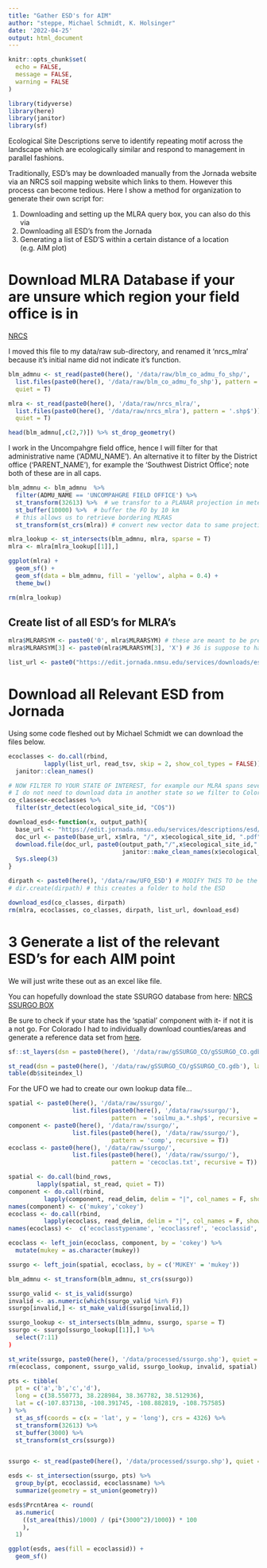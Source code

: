 ```yaml
---
title: "Gather ESD's for AIM"
author: "steppe, Michael Schmidt, K. Holsinger"
date: '2022-04-25'
output: html_document
---
```


```r
knitr::opts_chunk$set(
  echo = FALSE,  
  message = FALSE, 
  warning = FALSE 
)
```

```r
library(tidyverse)
library(here)
library(janitor)
library(sf)
```


Ecological Site Descriptions serve to identify repeating motif across the landscape which are ecologically similar and respond to management in parallel fashions. 

Traditionally, ESD's may be downloaded manually from the Jornada website via an NRCS soil mapping website which links to them. However this process can become tedious. Here I show a method for organization to generate their own script for:

1) Downloading and setting up the MLRA query box, you can also do this via 
2) Downloading all ESD's from the Jornada
3) Generating a list of ESD'S within a certain distance of a location (e.g. AIM plot)

# Download MLRA Database if your are unsure which region your field office is in

[NRCS](https://www.nrcs.usda.gov/wps/portal/nrcs/detail/soils/survey/?cid=nrcs142p2_053624)

I moved this file to my data/raw sub-directory, and renamed it 'nrcs_mlra' because it's initial name did not indicate it's function.

```r
blm_admnu <- st_read(paste0(here(), '/data/raw/blm_co_admu_fo_shp/',
  list.files(paste0(here(), '/data/raw/blm_co_admu_fo_shp'), pattern = '.shp$')), 
  quiet = T)

mlra <- st_read(paste0(here(), '/data/raw/nrcs_mlra/',
  list.files(paste0(here(), '/data/raw/nrcs_mlra'), pattern = '.shp$')), 
  quiet = T)

head(blm_admnu[,c(2,7)]) %>% st_drop_geometry()
```

I work in the Uncompahgre field office, hence I will filter for that administrative name ('ADMU_NAME'). An alternative it to filter by the District office ('PARENT_NAME'), for example the 'Southwest District Office'; note both of these are in all caps. 

```r
blm_admnu <- blm_admnu  %>% 
  filter(ADMU_NAME == 'UNCOMPAHGRE FIELD OFFICE') %>% 
  st_transform(32613) %>%  # we transfor to a PLANAR projection in meters so we can buffer it
  st_buffer(10000) %>%  # buffer the FO by 10 km  
  # this allows us to retrieve bordering MLRAS
  st_transform(st_crs(mlra)) # convert new vector data to same projection as mlra

mlra_lookup <- st_intersects(blm_admnu, mlra, sparse = T)
mlra <- mlra[mlra_lookup[[1]],]

ggplot(mlra) +
  geom_sf() +
  geom_sf(data = blm_admnu, fill = 'yellow', alpha = 0.4) +
  theme_bw()

rm(mlra_lookup)
```

## Create list of all ESD's for MLRA's

```r
mlra$MLRARSYM <- paste0('0', mlra$MLRARSYM) # these are meant to be preceded by a leading 0
mlra$MLRARSYM[3] <- paste0(mlra$MLRARSYM[3], 'X') # 36 is suppose to have a trailing X.... this only applies to me!!!!!

list_url <- paste0("https://edit.jornada.nmsu.edu/services/downloads/esd/", mlra$MLRARSYM, "/class-list.txt")
```

# Download all Relevant ESD from Jornada

Using some code fleshed out by Michael Schmidt we can download the files below. 
```r
ecoclasses <- do.call(rbind,
          lapply(list_url, read_tsv, skip = 2, show_col_types = FALSE)) %>% 
  janitor::clean_names()

# NOW FILTER TO YOUR STATE OF INTEREST, for example our MLRA spans several States, 
# I do not need to download data in another state so we filter to Colorado here
co_classes<-ecoclasses %>%
  filter(str_detect(ecological_site_id, "CO$"))

download_esd<-function(x, output_path){
  base_url <- "https://edit.jornada.nmsu.edu/services/descriptions/esd/"
  doc_url <- paste0(base_url, x$mlra, "/", x$ecological_site_id, ".pdf")
  download.file(doc_url, paste0(output_path,"/",x$ecological_site_id," - ",
                                janitor::make_clean_names(x$ecological_site_name),".pdf"), mode="wb")
  Sys.sleep(3)
}

dirpath <- paste0(here(), '/data/raw/UFO_ESD') # MODIFY THIS TO be the folder you want to hold your esd
# dir.create(dirpath) # this creates a folder to hold the ESD 

download_esd(co_classes, dirpath)
rm(mlra, ecoclasses, co_classes, dirpath, list_url, download_esd)
```

# 3 Generate a list of the relevant ESD's for each AIM point

We will just write these out as an excel like file. 

You can hopefully  download the state SSURGO database from here: 
[NRCS SSURGO BOX](https://nrcs.app.box.com/v/soils/folder/148414960239)

Be sure to check if your state has the 'spatial' component with it- if not it is a not go. For Colorado I had to individually download counties/areas and generate a reference data set from [here](https://websoilsurvey.sc.egov.usda.gov/App/WebSoilSurvey.aspx). 

```r
sf::st_layers(dsn = paste0(here(), '/data/raw/gSSURGO_CO/gSSURGO_CO.gdb'))

st_read(dsn = paste0(here(), '/data/raw/gSSURGO_CO/gSSURGO_CO.gdb'), layer = 'mapunit') # ESDs live here
table(db$siteindex_l)
```

For the UFO we had to create our own lookup data file...
```r

spatial <- paste0(here(), '/data/raw/ssurgo/',
                  list.files(paste0(here(), '/data/raw/ssurgo/'), 
                             pattern  = 'soilmu_a.*.shp$', recursive = T))
component <- paste0(here(), '/data/raw/ssurgo/',
                  list.files(paste0(here(), '/data/raw/ssurgo/'), 
                             pattern = 'comp', recursive = T))
ecoclass <- paste0(here(), '/data/raw/ssurgo/',
                  list.files(paste0(here(), '/data/raw/ssurgo/'), 
                             pattern = 'cecoclas.txt', recursive = T))

spatial <- do.call(bind_rows,
        lapply(spatial, st_read, quiet = T))
component <- do.call(rbind,
          lapply(component, read_delim, delim = "|", col_names = F, show_col_types = FALSE))[,108:109]
names(component) <- c('mukey','cokey')
ecoclass <- do.call(rbind,
          lapply(ecoclass, read_delim, delim = "|", col_names = F, show_col_types = FALSE))
names(ecoclass) <-  c('ecoclasstypename', 'ecoclassref', 'ecoclassid', 'ecoclassname', 'cokey', 'coecoclasskey')

ecoclass <- left_join(ecoclass, component, by = 'cokey') %>% 
  mutate(mukey = as.character(mukey))

ssurgo <- left_join(spatial, ecoclass, by = c('MUKEY' = 'mukey')) 

blm_admnu <- st_transform(blm_admnu, st_crs(ssurgo))

ssurgo_valid <- st_is_valid(ssurgo)
invalid <- as.numeric(which(ssurgo_valid %in% F))
ssurgo[invalid,] <- st_make_valid(ssurgo[invalid,])

ssurgo_lookup <- st_intersects(blm_admnu, ssurgo, sparse = T)
ssurgo <- ssurgo[ssurgo_lookup[[1]],] %>% 
  select(7:11)
)

st_write(ssurgo, paste0(here(), '/data/processed/ssurgo.shp'), quiet = T)
rm(ecoclass, component, ssurgo_valid, ssurgo_lookup, invalid, spatial)
```


```r

pts <- tibble(
  pt = c('a','b','c','d'),
  long = c(38.550773, 38.228984, 38.367782, 38.512936),
  lat = c(-107.837138, -108.391745, -108.882819, -108.757585)
) %>% 
  st_as_sf(coords = c(x = 'lat', y = 'long'), crs = 4326) %>% 
  st_transform(32613) %>% 
  st_buffer(3000) %>% 
  st_transform(st_crs(ssurgo))


ssurgo <- st_read(paste0(here(), '/data/processed/ssurgo.shp'), quiet = T)

esds <- st_intersection(ssurgo, pts) %>% 
  group_by(pt, ecoclassid, ecoclassname) %>% 
  summarize(geometry = st_union(geometry)) 

esds$PrcntArea <- round(
  as.numeric(
    ((st_area(this)/1000) / (pi*(3000^2)/1000)) * 100
    ), 
  1)

ggplot(esds, aes(fill = ecoclassid)) +
  geom_sf() 
 
```

